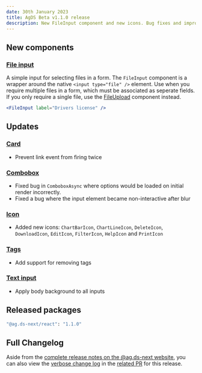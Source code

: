 ```yaml
---
date: 30th January 2023
title: AgDS Beta v1.1.0 release
description: New FileInput component and new icons. Bug fixes and improvements.
---
```


## New components

### [File input](/components/file-input)

A simple input for selecting files in a form. The `FileInput` component is a wrapper around the native `<input type="file" />` element. Use when you require multiple files in a form, which must be associated as seperate fields. If you only require a single file, use the [FileUpload](/components/file-upload) component instead.

```jsx live
<FileInput label="Drivers license" />
```

## Updates

### [Card](/components/card)

- Prevent link event from firing twice

### [Combobox](/components/combobox)

- Fixed bug in `ComboboxAsync` where options would be loaded on initial render incorrectly.
- Fixed a bug where the input element became non-interactive after blur

### [Icon](/components/icon)

- Added new icons: `ChartBarIcon`, `ChartLineIcon`, `DeleteIcon`, `DownloadIcon`, `EditIcon`, `FilterIcon`, `HelpIcon` and `PrintIcon`

### [Tags](/components/tags)

- Add support for removing tags

### [Text input](/components/text-input)

- Apply body background to all inputs

## Released packages

```sh
"@ag.ds-next/react": "1.1.0"
```

## Full Changelog

Aside from the [complete release notes on the @ag.ds-next website](https://design-system.agriculture.gov.au/updates/2023-01-30), you can also view the [verbose change log](https://github.com/steelthreads/agds-next/pull/924) in the [related PR](https://github.com/steelthreads/agds-next/pull/924) for this release.
